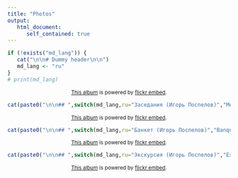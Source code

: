 ```yaml
---
title: "Photos"
output:
   html_document:
      self_contained: true
---
```



```r
if (!exists("md_lang")) {
   cat("\n\n# Dummy header\n\n")
   md_lang <- "ru"
}
# print(md_lang)
```

<div id="flickrembed"></div>

<script src='https://flickrembed.com/embed_v2.js.php?source=flickr&layout=responsive&input=72157688766335621&sort=0&by=album&theme=tiles_justified&scale=fit&limit=200&skin=default&autoplay=true'>
</script>

<small style="display: block; text-align: center; margin: 0 auto;">
<a href='https://flic.kr/s/aHsm8iThUn'>This album</a> is powered by <a href="https://flickrembed.com">flickr embed</a>.
</small>

```r
cat(paste0("\n\n## ",switch(md_lang,ru="Заседания (Игорь Поспелов)","Meetings (Igor Pospelov)"),"{- #photo1-",md_lang,"}\n\n"))
```
<div id="flickrembed"></div>
<script src='https://flickrembed.com/embed_v2.js.php?source=flickr&layout=responsive&input=72157687817042552&sort=0&by=album&theme=tiles_justified&scale=fit&limit=200&skin=default&autoplay=false'>
</script>
<small style="display: block; text-align: center; margin: 0 auto;">
<a href='https://flic.kr/s/aHsm6RZV9u'>This album</a> is powered by <a href="https://flickrembed.com">flickr embed</a>.
</small>

```r
cat(paste0("\n\n## ",switch(md_lang,ru="Банкет (Игорь Поспелов)","Banquet (Igor Pospelov)"),"{- #photo2-",md_lang,"}\n\n"))
```
<div id="flickrembed"></div>
<script src='https://flickrembed.com/embed_v2.js.php?source=flickr&layout=responsive&input=72157689719981484&sort=0&by=album&theme=tiles_justified&scale=fit&limit=99&skin=default&autoplay=false'>
</script>
<small style="display: block; text-align: center; margin: 0 auto;">
<a href='https://flic.kr/s/aHsm9L9YAq'>This album</a> is powered by <a href="https://flickrembed.com">flickr embed</a>.
</small>

```r
cat(paste0("\n\n## ",switch(md_lang,ru="Экскурсия (Игорь Поспелов)","Excursion (Igor Pospelov)"),"{- #photo3-",md_lang,"}\n\n"))
```
<div id="flickrembed"></div>
<script src='https://flickrembed.com/embed_v2.js.php?source=flickr&layout=responsive&input=72157689719967734&sort=0&by=album&theme=tiles_justified&scale=fit&limit=99&skin=default&autoplay=false'>
</script>
<small style="display: block; text-align: center; margin: 0 auto;">
<a href='https://flic.kr/s/aHsm9L9Uvm'>This album</a> is powered by <a href="https://flickrembed.com">flickr embed</a>.
</small>
